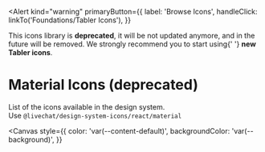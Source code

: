 

<Meta title="Deprecated/Material Icons" />

<Alert
  kind="warning"
  primaryButton={{
    label: 'Browse Icons',
    handleClick: linkTo('Foundations/Tabler Icons'),
  }}
>
  This icons library is <b>deprecated</b>, it will be not updated anymore, and
  in the future will be removed. We strongly recommend you to start using{' '}
  <b>new Tabler icons</b>.
</Alert>

#

# Material Icons (deprecated)

List of the icons available in the design system. <br />
Use `@livechat/design-system-icons/react/material`

<Canvas
  style={{
    color: 'var(--content-default)',
    backgroundColor: 'var(--background)',
  }}
>
  <IconsShowcase />
</Canvas>
